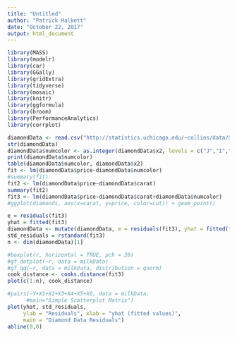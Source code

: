 ---
title: "Untitled"
author: "Patrick Halkett"
date: "October 22, 2017"
output: html_document
---


```{r data}
library(MASS)
library(modelr)
library(car)
library(GGally)
library(gridExtra)
library(tidyverse)
library(mosaic)
library(knitr)
library(ggformula)
library(broom)
library(PerformanceAnalytics)
library(corrplot)
```

```{r data}
diamondData <- read.csv("http://statistics.uchicago.edu/~collins/data/STAT224other/diamond_set1.txt")
str(diamondData)
diamondData$numcolor <- as.integer(diamondData$x2, levels = c("J","I","H","G","F","E","D"))
print(diamondData$numcolor)
table(diamondData$numcolor, diamondData$x2)
fit <- lm(diamondData$price~diamondData$numcolor)
#summary(fit)
fit2 <- lm(diamondData$price~diamondData$carat)
summary(fit2)
fit3 <- lm(diamondData$price~diamondData$carat+diamondData$numcolor)
#ggplot(diamonds, aes(x=carat, y=price, color=cut)) + geom_point()

e = residuals(fit3)
yhat = fitted(fit3)
diamondData <- mutate(diamondData, e = residuals(fit3), yhat = fitted(fit3))
std_residuals = rstandard(fit3)
n <- dim(diamondData)[1]

#boxplot(r, horizontal = TRUE, pch = 20)
#gf_dotplot(~r, data = milkData)
#gf_qq(~r, data = milkData, distribution = qnorm)
cook_distance <- cooks.distance(fit3)
plot(c(1:n), cook_distance)

#pairs(~Y+X1+X2+X3+X4+X5+X6, data = milkData,
      #main="Simple Scatterplot Matrix")
plot(yhat, std_residuals,
     ylab = "Residuals", xlab = "yhat (fitted values)",
     main = "Diamond Data Residuals")
abline(0,0)
```
